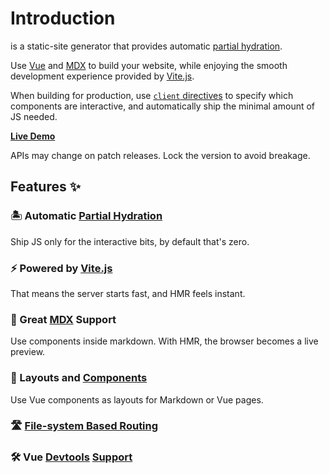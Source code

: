 [îles]: https://github.com/ElMassimo/iles
[Partial Hydration]: https://jasonformat.com/islands-architecture/
[Vite.js]: https://vitejs.dev/
[Vue]: https://v3.vuejs.org/
[MDX]: https://mdxjs.com/
[xdm]: https://github.com/wooorm/xdm
[Astro]: https://docs.astro.build/core-concepts/component-hydration
[Vitepress]: https://vitepress.vuejs.org/
[vite-ssg]: https://github.com/antfu/vite-ssg
[vite-plugin-pages]: https://github.com/hannoeru/vite-plugin-pages
[unplugin-vue-components]: https://github.com/antfu/unplugin-vue-components
[Live Demo]: https://vue-iles.netlify.app/
[devtools1]: https://user-images.githubusercontent.com/1158253/133314267-f0ba784c-ff64-4ee8-b2bf-97ecffc2facd.jpg
[devtools2]: https://user-images.githubusercontent.com/1158253/133314279-1edc22d1-3ffb-414e-b994-212cb316593b.jpg

[hydration]: /guide/hydration

# Introduction

<Iles/> is a static-site generator that provides automatic [partial hydration].

Use [Vue] and [MDX] to build your website, while enjoying the smooth development
experience provided by [Vite.js].

When building for production, use [`client` directives][hydration] to specify which components are interactive, and automatically ship the minimal amount of JS needed.

__[Live Demo]__

<Tip title="Project Status: Alpha" warn>
APIs may change on patch releases. Lock the version to avoid breakage.
</Tip>

## Features ✨

### 🏝 Automatic [Partial Hydration]
  
  Ship JS only for the interactive bits, by default that's zero.

### ⚡️ Powered by [Vite.js]

  That means the server starts fast, and HMR feels instant.

### 📖 Great [MDX] Support
  
  Use components inside markdown. With HMR, the browser becomes a live preview.

### 🧱 Layouts and [Components][unplugin-vue-components]
  
  Use Vue components as layouts for Markdown or Vue pages.

### 🛣 [File-system Based Routing][vite-plugin-pages]

### 🛠 Vue [Devtools][devtools1] [Support][devtools2]
